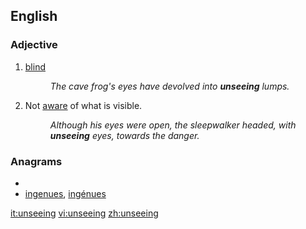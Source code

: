 ==English==

===Adjective===
{{en-adj|-}}

#[[blind]]
#:''The cave frog's eyes have devolved into '''unseeing''' lumps.''
#Not [[aware]] of what is visible.
#:''Although his eyes were open, the sleepwalker headed, with '''unseeing''' eyes, towards the danger.''

===Anagrams===
* {{alphagram|eeginnsu}}
* [[ingenues#English|ingenues]], [[ingénues#English|ingénues]]

[[it:unseeing]]
[[vi:unseeing]]
[[zh:unseeing]]
